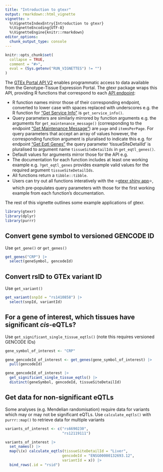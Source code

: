 ```yaml
---
title: "Introduction to gtexr"
output: rmarkdown::html_vignette
vignette: >
  %\VignetteIndexEntry{Introduction to gtexr}
  %\VignetteEncoding{UTF-8}
  %\VignetteEngine{knitr::rmarkdown}
editor_options: 
  chunk_output_type: console
---
```


```r
knitr::opts_chunk$set(
  collapse = TRUE,
  comment = "#>", 
  eval = (Sys.getenv("RUN_VIGNETTES") != "")
)
```

The [GTEx Portal API V2](https://gtexportal.org/home/apiPage) enables programmatic access to data available from the Genotype-Tissue Expression Portal. The gtexr package wraps this API, providing R functions that correspond to each [API endpoint](https://gtexportal.org/api/v2/redoc):

- R function names mirror those of their corresponding endpoint, converted to lower case with spaces replaced with underscores e.g. the R function for ["Get Service Info"](https://gtexportal.org/api/v2/redoc#tag/GTEx-Portal-API-Info/operation/get_service_info_api_v2__get) is `get_service_info()`.
- Query parameters are similarly mirrored by function arguments e.g. the arguments for `get_maintenance_message()` (corresponding to the endpoint ["Get Maintenance Message"](https://gtexportal.org/api/v2/redoc#tag/Admin-Endpoints/operation/get_maintenance_message_api_v2_admin_maintenanceMessage_get)) are `page` and `itemsPerPage`. For query parameters that accept an array of values however, the corresponding function argument is pluralised to indicate this e.g. for endpoint ["Get Eqtl Genes"](https://gtexportal.org/api/v2/redoc#tag/Static-Association-Endpoints/operation/get_eqtl_genes_api_v2_association_egene_get) the query parameter 'tissueSiteDetailId' is pluralised to argument name `tissueSiteDetailIds` in `get_eqtl_genes()`.
- Default values for arguments mirror those for the API e.g. 
- The documentation for each function includes at least one working example e.g. `?get_eqtl_genes` provides example valid values for the required argument `tissueSiteDetailIds`.
- All functions return a `tibble::tibble`.
- Users can try out all functions interatively with the ⭐[gtexr shiny app](https://7hocgq-rmgpanw.shinyapps.io/gtexr/)⭐, which pre-populates query parameters with those for the first working example from each function's documentation.

The rest of this vignette outlines some example applications of gtexr.

```r
library(gtexr)
library(dplyr)
library(purrr)
```

## Convert gene symbol to versioned GENCODE ID

Use `get_gene()` or `get_genes()`

```r
get_genes("CRP") |>
  select(geneSymbol, gencodeId)
```

## Convert rsID to GTEx variant ID

Use `get_variant()`

```r
get_variant(snpId = "rs1410858") |>
  select(snpId, variantId)
```

## For a gene of interest, which tissues have significant *cis*-eQTLs?

Use `get_significant_single_tissue_eqtls()` (note this requires versioned GENCODE IDs)

```r
gene_symbol_of_interest <- "CRP"

gene_gencodeId_of_interest <- get_genes(gene_symbol_of_interest) |>
  pull(gencodeId)

gene_gencodeId_of_interest |>
  get_significant_single_tissue_eqtls() |>
  distinct(geneSymbol, gencodeId, tissueSiteDetailId)
```

## Get data for non-significant eQTLs

Some analyses (e.g. Mendelian randomisation) require data for variants which may or may not be significant eQTLs. Use `calculate_eqtls()` with `purrr::map()` to retrieve data for multiple variants

```r
variants_of_interest <- c("rs6690230",
                          "rs12119111")

variants_of_interest |>
  set_names() |>
  map(\(x) calculate_eqtls(tissueSiteDetailId = "Liver",
                          gencodeId = "ENSG00000132693.12",
                          variantId = x)) |>
  bind_rows(.id = "rsid")
```
